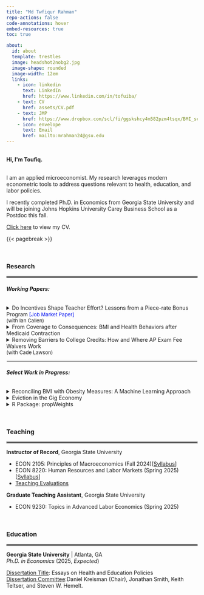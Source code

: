 ```yaml
---
title: "Md Twfiqur Rahman"
repo-actions: false
code-annotations: hover
embed-resources: true
toc: true

about:
  id: about
  template: trestles
  image: headshot2nobg2.jpg
  image-shape: rounded
  image-width: 12em
  links:
    - icon: linkedin
      text: LinkedIn
      href: https://www.linkedin.com/in/tofuiba/
    - text: CV
      href: assets/CV.pdf
    - text: JMP
      href: https://www.dropbox.com/scl/fi/ggskshcy4m582pzm4tsqx/BMI_sep2024.pdf?rlkey=rslmrppi5jffd19vce2f6fc4c&st=ru31v465&dl=0
    - icon: envelope
      text: Email
      href: mailto:mrahman24@gsu.edu
---
```


::: {#about}
```{=html}
<br> 

<b>Hi, I'm Toufiq.</b>
```

<br>I am an applied microeconomist. My research leverages modern econometric tools to address questions relevant to health, education, and labor policies.

I recently completed Ph.D. in Economics from Georgia State University and will be joining Johns Hopkins University Carey Business School as a Postdoc this fall.

<a href='assets/CV.pdf'>Click here</a> to view my CV.
:::

{{< pagebreak >}}

<br>

::: {style="text-align: left;"}
### Research
:::

<hr style="border:2px solid gray">

###### **Working Papers:**

```{=html}
<details>

<summary>Do Incentives Shape Teacher Effort? Lessons from a Piece-rate Bonus Program<font color="#000FF"; size="2"> [Job Market Paper]</font> <font size="2"> <br>(with Ian Callen)</font></summary>
<p class="fulljustify">
We study the effects of a novel piece-rate teacher bonus program on student outcomes. We propose a model implying that the piece-rate and the cap generate higher incentives for teachers with relatively lower baseline student number and aptitude. The model further predicts that the bonus program does not effectively incentivize teachers with a high baseline number of students passing the AP exams, since they are likely to automatically qualify for the maximum reward without exerting additional effort. Leveraging course-level student-teacher linked data and using both teacher fixed effects and difference-in-differences models, we provide evidence supporting the model implications. We find that the bonus program increased the probability of a course leading to a passed exam by approximately 2 percentage points. We also document an approximately 2-2.5 percentage point increase in the pass rates among students instructed by teachers for whom the bonus cap was non-binding, relative to those instructed by teachers earning near-maximum bonus amount before the program implementation.
</p>
</details>

<details>

<summary>
From Coverage to Consequences: BMI and Health Behaviors after Medicaid Contraction<br><font size="2"></font></summary>

<p class="fulljustify">

Leveraging Tennessee’s 2005 Medicaid contraction, I study the impact of losing public health insurance on body weight and relevant health behaviors. Using Behavioral Risk Factor Surveillance System (BRFSS) data from 1997 to 2010, I estimate comparative case study models with data-driven control groups. The preferred synthetic difference-in-differences estimates suggest that the reform increased Body Mass Index by 0.38 points and the overweight or obesity prevalence (BMI≥25) by ∼4% among Tennessean childless adults. My findings—a 21% increase in the share of childless adults reporting poor health, declines in Medicaid-supported use of pain and antiinflammatory medications, and reduced participation in moderate physical activities— suggest that worsening unmanaged health conditions may be a key pathway through which coverage loss affected physical activity and weight gain. Additionally, my analysis offers practical guidance for analyzing single treated clusters using comparative case study methods, highlighting the advantages of placebo-based standard errors for valid inference.
<br>
<button class="button" style="vertical-align: middle" onclick="typeWriter()">tl;dr</button>

<p id="demo"></p>

<script>
var i = 0;
var txt = 'The effects of losing versus gaining Medicaid are potentially asymmetric. \nYet, existing evidence only provides insights into the impact of gaining Medicaid coverage on body weight and relevant health behaviors.\nLeveraging Tennessee’s large-scale Medicaid disenrollment in 2005, \nI document that losing Medicaid led to significant weight gain. \nReduction in vegetable consumption and participation in calorie-intense activities explain most of the weight gain. \nThese effects are meaningfully different from those documented for Medicaid expansions.\nAdditionally, I highlight key advantages of synthetic difference-in-differences method for analyzing single treated clusters.';
var speed = 60;

function typeWriter() {
  if (i < txt.length) {
    document.getElementById("demo").innerHTML += txt.charAt(i);
    i++;
    setTimeout(typeWriter, speed);
  }
}
</script>

<button class="button" style="vertical-align: middle" onclick="window.location.href='https://www.dropbox.com/scl/fi/ggskshcy4m582pzm4tsqx/BMI_sep2024.pdf?rlkey=rslmrppi5jffd19vce2f6fc4c&st=ru31v465&dl=0'">PDF</button>



</p>
</details>

<details>
  
<summary>Removing Barriers to College Credits: How and Where AP Exam Fee Waivers Work<font size="2"> <br>(with Cade Lawson)</font></summary>
<p class="fulljustify">
We examine the impact of North Carolina's Advanced Placement (AP) exam fee waivers on exam participation and potential college credit attainment. Using course level administrative data and multiple quasi-experimental strategies, we find that fee waivers significantly increased exam participation and potential college credit attainment among high school students, particularly in underutilized AP courses, defined by below-median exam participation rates prior to the implementation of fee waivers. Although we find evidence that fee waivers reduce the exam participation gap between the underserved and more advantaged students, we do not find robust evidence that they narrow the disparity in college credit attainment. Finally, our main findings help reconcile the seemingly disparate findings from prior research on AP exam funding.
<br><button class="button" style="vertical-align: middle" onclick="window.location.href='mailto:mrahman24@gsu.edu'">Request Draft</button>
</p>
</details>
```

<hr style="border:1px solid white">

###### **Select Work in Progress:**

```{=html}
<details>

<summary>Reconciling BMI with Obesity Measures: A Machine Learning Approach</summary>
<p class="fulljustify">
</p>
</details>


<details>

<summary>Eviction in the Gig Economy</summary>
<p class="fulljustify">
</p>
</details>



<details>
<summary>R Package: propWeights</summary>
<p class="fulljustify">
Implements Proportional Weight Allocation (PWA) to distribute trade volumes in classification concordances.
</p>
</details>
```

<br>

::: {style="text-align: left;"}
### Teaching
:::

<hr style="border:2px solid gray">

**Instructor of Record**, Georgia State University<br>

<ul>

<li>ECON 2105: Principles of Macroeconomics (Fall 2024)\[<a href='https://github.com/tofurahman/tofurahman.github.io/blob/main/assets/econ2105.pdf'>Syllabus</a>\]</li>

<li>ECON 8220: Human Resources and Labor Markets (Spring 2025)\[<a href='https://github.com/tofurahman/tofurahman.github.io/blob/main/assets/econ8220.pdf'>Syllabus</a>\]</li>

<li><a href='https://github.com/tofurahman/tofurahman.github.io/blob/main/assets/Teaching_Evaluation.pdf'>Teaching Evaluations</a></li>

</ul>

**Graduate Teaching Assistant**, Georgia State University <br>

<ul>

<li>ECON 9230: Topics in Advanced Labor Economics (Spring 2025)</li>

</ul>

<br>

::: {style="text-align: left;"}
### Education
:::

<hr style="border:2px solid gray">

**Georgia State University** \| Atlanta, GA<br><em>Ph.D. in Economics</em> (2025, <i>Expected</i>)

<p><u>Dissertation Title</u>: Essays on Health and Education Policies <br> <u>Dissertation Committee</u>:Daniel Kreisman (Chair), Jonathan Smith, Keith Teltser, and Steven W. Hemelt.</p>
